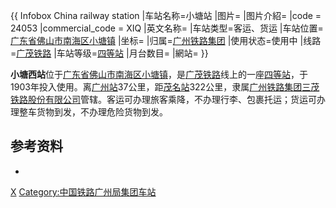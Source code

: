 {{ Infobox China railway station
|车站名称=小塘站
|图片=
|图片介紹=
|code = 24053
|commercial_code = XIQ
|英文名称={{lang|en|Xiaotang Railway Station}}
|车站类型=客运、货运
|车站位置=[[广东省|广东省]][[佛山市|佛山市]][[南海区|南海区]][[小塘镇|小塘镇]]
|坐标=
|归属=[[广州铁路集团|广州铁路集团]]
|使用状态=使用中
|线路=[[广茂铁路|广茂铁路]]
|车站等级=[[四等站_(中国大陆)|四等站]]
|月台数目=
|網站=
}}

'''小塘西站'''位于[[广东省|广东省]][[佛山市|佛山市]][[南海区|南海区]][[小塘镇|小塘镇]]，是[[广茂铁路|广茂铁路]]线上的一座[[四等站|四等站]]，于1903年投入使用。离[[广州站|广州站]]37公里，距[[茂名站|茂名站]]322公里，隶属[[广州铁路集团|广州铁路集团]][[三茂铁路股份有限公司|三茂铁路股份有限公司]]管辖。客运可办理旅客乘降，不办理行李、包裹托运；货运可办理整车货物到发，不办理危险货物到发。

==参考资料==
*{{Citation 
|author =孙本祥
|year=2003年
|title=《中国铁路站名词典》
|publisher=中国铁道出版社
|isbn=7-113-03941-3
|page=467页
}}

{{广茂铁路}}
{{China-rail-stub}}

[[Category:南海区铁路车站|X]]
[[Category:中国铁路广州局集团车站|Category:中国铁路广州局集团车站]]